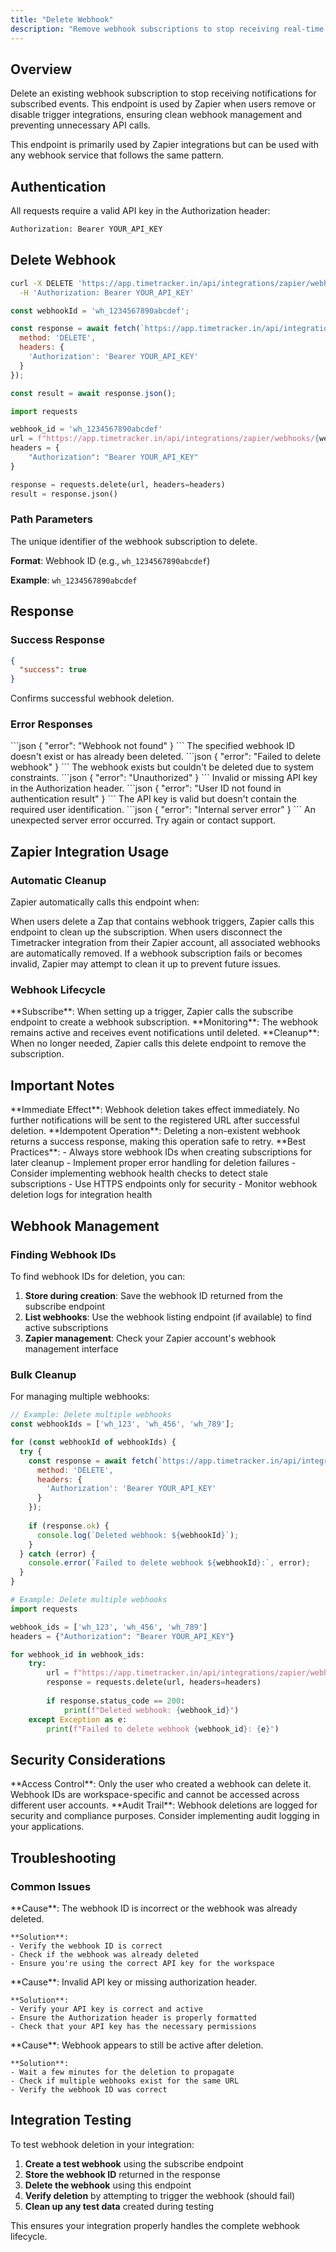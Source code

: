 ```yaml
---
title: "Delete Webhook"
description: "Remove webhook subscriptions to stop receiving real-time notifications for specific events."
---
```


## Overview

Delete an existing webhook subscription to stop receiving notifications for subscribed events. This endpoint is used by Zapier when users remove or disable trigger integrations, ensuring clean webhook management and preventing unnecessary API calls.

<Note>
This endpoint is primarily used by Zapier integrations but can be used with any webhook service that follows the same pattern.
</Note>

## Authentication

All requests require a valid API key in the Authorization header:

```bash
Authorization: Bearer YOUR_API_KEY
```

## Delete Webhook

<CodeGroup>

```bash cURL
curl -X DELETE 'https://app.timetracker.in/api/integrations/zapier/webhooks/wh_1234567890abcdef' \
  -H 'Authorization: Bearer YOUR_API_KEY'
```

```javascript JavaScript
const webhookId = 'wh_1234567890abcdef';

const response = await fetch(`https://app.timetracker.in/api/integrations/zapier/webhooks/${webhookId}`, {
  method: 'DELETE',
  headers: {
    'Authorization': 'Bearer YOUR_API_KEY'
  }
});

const result = await response.json();
```

```python Python
import requests

webhook_id = 'wh_1234567890abcdef'
url = f"https://app.timetracker.in/api/integrations/zapier/webhooks/{webhook_id}"
headers = {
    "Authorization": "Bearer YOUR_API_KEY"
}

response = requests.delete(url, headers=headers)
result = response.json()
```

</CodeGroup>

### Path Parameters

<ParamField path="id" type="string" required>
  The unique identifier of the webhook subscription to delete.
  
  **Format**: Webhook ID (e.g., `wh_1234567890abcdef`)
  
  **Example**: `wh_1234567890abcdef`
</ParamField>

## Response

### Success Response

```json
{
  "success": true
}
```

<ResponseField name="success" type="boolean">
  Confirms successful webhook deletion.
</ResponseField>

### Error Responses

<AccordionGroup>
  <Accordion title="400 Bad Request - Webhook Not Found">
    ```json
    {
      "error": "Webhook not found"
    }
    ```
    The specified webhook ID doesn't exist or has already been deleted.
  </Accordion>
  
  <Accordion title="400 Bad Request - Deletion Failed">
    ```json
    {
      "error": "Failed to delete webhook"
    }
    ```
    The webhook exists but couldn't be deleted due to system constraints.
  </Accordion>
  
  <Accordion title="401 Unauthorized">
    ```json
    {
      "error": "Unauthorized"
    }
    ```
    Invalid or missing API key in the Authorization header.
  </Accordion>
  
  <Accordion title="401 Unauthorized - User ID Not Found">
    ```json
    {
      "error": "User ID not found in authentication result"
    }
    ```
    The API key is valid but doesn't contain the required user identification.
  </Accordion>
  
  <Accordion title="500 Internal Server Error">
    ```json
    {
      "error": "Internal server error"
    }
    ```
    An unexpected server error occurred. Try again or contact support.
  </Accordion>
</AccordionGroup>

## Zapier Integration Usage

### Automatic Cleanup

Zapier automatically calls this endpoint when:

<Steps>
  <Step title="Trigger Removal">
    When users delete a Zap that contains webhook triggers, Zapier calls this endpoint to clean up the subscription.
  </Step>
  
  <Step title="Integration Disconnection">
    When users disconnect the Timetracker integration from their Zapier account, all associated webhooks are automatically removed.
  </Step>
  
  <Step title="Error Recovery">
    If a webhook subscription fails or becomes invalid, Zapier may attempt to clean it up to prevent future issues.
  </Step>
</Steps>

### Webhook Lifecycle

<AccordionGroup>
  <Accordion title="Creation">
    **Subscribe**: When setting up a trigger, Zapier calls the subscribe endpoint to create a webhook subscription.
  </Accordion>
  
  <Accordion title="Active State">
    **Monitoring**: The webhook remains active and receives event notifications until deleted.
  </Accordion>
  
  <Accordion title="Deletion">
    **Cleanup**: When no longer needed, Zapier calls this delete endpoint to remove the subscription.
  </Accordion>
</AccordionGroup>

## Important Notes

<Warning>
**Immediate Effect**: Webhook deletion takes effect immediately. No further notifications will be sent to the registered URL after successful deletion.
</Warning>

<Info>
**Idempotent Operation**: Deleting a non-existent webhook returns a success response, making this operation safe to retry.
</Info>

<Check>
**Best Practices**:
- Always store webhook IDs when creating subscriptions for later cleanup
- Implement proper error handling for deletion failures
- Consider implementing webhook health checks to detect stale subscriptions
- Use HTTPS endpoints only for security
- Monitor webhook deletion logs for integration health
</Check>

## Webhook Management

### Finding Webhook IDs

To find webhook IDs for deletion, you can:

1. **Store during creation**: Save the webhook ID returned from the subscribe endpoint
2. **List webhooks**: Use the webhook listing endpoint (if available) to find active subscriptions
3. **Zapier management**: Check your Zapier account's webhook management interface

### Bulk Cleanup

For managing multiple webhooks:

<CodeGroup>

```javascript JavaScript
// Example: Delete multiple webhooks
const webhookIds = ['wh_123', 'wh_456', 'wh_789'];

for (const webhookId of webhookIds) {
  try {
    const response = await fetch(`https://app.timetracker.in/api/integrations/zapier/webhooks/${webhookId}`, {
      method: 'DELETE',
      headers: {
        'Authorization': 'Bearer YOUR_API_KEY'
      }
    });
    
    if (response.ok) {
      console.log(`Deleted webhook: ${webhookId}`);
    }
  } catch (error) {
    console.error(`Failed to delete webhook ${webhookId}:`, error);
  }
}
```

```python Python
# Example: Delete multiple webhooks
import requests

webhook_ids = ['wh_123', 'wh_456', 'wh_789']
headers = {"Authorization": "Bearer YOUR_API_KEY"}

for webhook_id in webhook_ids:
    try:
        url = f"https://app.timetracker.in/api/integrations/zapier/webhooks/{webhook_id}"
        response = requests.delete(url, headers=headers)
        
        if response.status_code == 200:
            print(f"Deleted webhook: {webhook_id}")
    except Exception as e:
        print(f"Failed to delete webhook {webhook_id}: {e}")
```

</CodeGroup>

## Security Considerations

<Warning>
**Access Control**: Only the user who created a webhook can delete it. Webhook IDs are workspace-specific and cannot be accessed across different user accounts.
</Warning>

<Info>
**Audit Trail**: Webhook deletions are logged for security and compliance purposes. Consider implementing audit logging in your applications.
</Info>

## Troubleshooting

### Common Issues

<AccordionGroup>
  <Accordion title="Webhook Not Found Error">
    **Cause**: The webhook ID is incorrect or the webhook was already deleted.
    
    **Solution**: 
    - Verify the webhook ID is correct
    - Check if the webhook was already deleted
    - Ensure you're using the correct API key for the workspace
  </Accordion>
  
  <Accordion title="Authentication Failures">
    **Cause**: Invalid API key or missing authorization header.
    
    **Solution**:
    - Verify your API key is correct and active
    - Ensure the Authorization header is properly formatted
    - Check that your API key has the necessary permissions
  </Accordion>
  
  <Accordion title="Persistent Webhooks">
    **Cause**: Webhook appears to still be active after deletion.
    
    **Solution**:
    - Wait a few minutes for the deletion to propagate
    - Check if multiple webhooks exist for the same URL
    - Verify the webhook ID was correct
  </Accordion>
</AccordionGroup>

## Integration Testing

To test webhook deletion in your integration:

1. **Create a test webhook** using the subscribe endpoint
2. **Store the webhook ID** returned in the response
3. **Delete the webhook** using this endpoint
4. **Verify deletion** by attempting to trigger the webhook (should fail)
5. **Clean up any test data** created during testing

This ensures your integration properly handles the complete webhook lifecycle.
